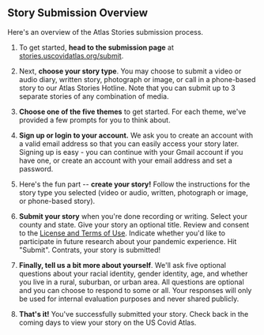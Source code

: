 
<SEO title="Atlas Stories :: Submission Overview" />

## Story Submission Overview

Here's an overview of the Atlas Stories submission process.

1.  To get started, **head to the submission page** at
    [stories.uscovidatlas.org/submit](https://stories.uscovidatlas.org/submit).

2.  Next, **choose your story type**. You may choose to submit a video or audio
    diary, written story, photograph or image, or call in a phone-based story to
    our Atlas Stories Hotline. Note that you can submit up to 3 separate stories
    of any combination of media.

3.  **Choose one of the five themes** to get started. For each theme, we've
    provided a few prompts for you to think about.

4.  **Sign up or login to your account.** We ask you to create an account with a
    valid email address so that you can easily access your story later. Signing
    up is easy - you can continue with your Gmail account if you have one, or
    create an account with your email address and set a password.

5.  Here's the fun part -- **create your story!** Follow the instructions for
    the story type you selected (video or audio, written, photograph or image,
    or phone-based story).

6.  **Submit your story** when you're done recording or writing. Select your
    county and state. Give your story an optional title. Review and consent to
    the [License and Terms of Use](https://stories.uscovidatlas.org/license).
    Indicate whether you'd like to participate in future research about your
    pandemic experience. Hit "Submit". Contrats, your story is submitted!

7.  **Finally, tell us a bit more about yourself**. We'll ask five optional
    questions about your racial identity, gender identity, age, and whether you
    live in a rural, suburban, or urban area. All questions are optional and you
    can choose to respond to some or all. Your responses will only be used for
    internal evaluation purposes and never shared publicly.

8.  **That's it!** You've successfully submitted your story. Check back in the
    coming days to view your story on the US Covid Atlas.


>
